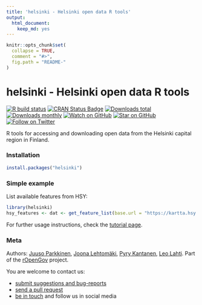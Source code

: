 ```yaml
---
title: 'helsinki - Helsinki open data R tools'
output: 
  html_document: 
    keep_md: yes
---
```

  
```r
knitr::opts_chunk$set(
  collapse = TRUE,
  comment = "#>",
  fig.path = "README-"
)
```

helsinki - Helsinki open data R tools
========
  
<!-- badges: start -->
[![R build status](https://github.com/rOpenGov/helsinki/workflows/R-CMD-check/badge.svg)](https://github.com/rOpenGov/helsinki/actions)
[![CRAN Status Badge](http://www.r-pkg.org/badges/version/helsinki)](http://www.r-pkg.org/pkg/helsinki)
[![Downloads total](http://cranlogs.r-pkg.org/badges/grand-total/helsinki)](https://cran.r-project.org/package=helsinki)
[![Downloads monthly](http://cranlogs.r-pkg.org/badges/helsinki)](http://www.r-pkg.org/pkg/helsinki)
[![Watch on GitHub][github-watch-badge]][github-watch]
[![Star on GitHub][github-star-badge]][github-star]
[![Follow on Twitter](https://img.shields.io/twitter/follow/ropengov.svg?style=social)](https://twitter.com/intent/follow?screen_name=ropengov)
<!--[![Stories in Ready](https://badge.waffle.io/ropengov/helsinki.png?label=Ready)](http://waffle.io/ropengov/helsinki)-->
<!--[![codecov.io](https://codecov.io/github/rOpenGov/helsinki/coverage.svg?branch=master)](https://codecov.io/github/rOpenGov/helsinki?branch=master)-->
<!-- badges: end -->
  
<!-- README.md is generated from README.Rmd. Please edit that file -->
  
R tools for accessing and downloading open data from the Helsinki capital region in Finland. 
 
### Installation

```r
install.packages("helsinki")
```

### Simple example

List available features from HSY:
  
  ```r
library(helsinki) 
hsy_features <- dat <- get_feature_list(base.url = "https://kartta.hsy.fi/geoserver/wfs")
```

For further usage instructions, check the [tutorial page](https://github.com/rOpenGov/helsinki/blob/master/vignettes/helsinki_tutorial.md). 

### Meta

Authors: [Juuso Parkkinen](https://github.com/ouzor), [Joona Lehtomäki](https://github.com/jlehtoma), [Pyry Kantanen](https://github.com/pitkant), [Leo Lahti](https://github.com/antagomir). Part of the [rOpenGov](http://ropengov.org) project.

You are welcome to contact us:
  
* [submit suggestions and bug-reports](https://github.com/ropengov/helsinki/issues)
* [send a pull request](https://github.com/ropengov/helsinki/)
* [be in touch](http://ropengov.org/community/) and follow us in social media

[github-watch-badge]: https://img.shields.io/github/watchers/ropengov/helsinki.svg?style=social
[github-watch]: https://github.com/ropengov/helsinki/watchers
[github-star-badge]: https://img.shields.io/github/stars/ropengov/helsinki.svg?style=social
[github-star]: https://github.com/ropengov/helsinki/stargazers